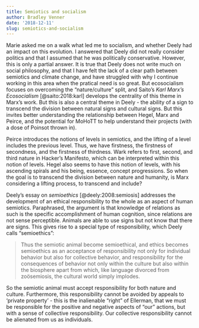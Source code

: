 ```yaml
---
title: Semiotics and socialism
author: Bradley Venner
date: '2018-12-11'
slug: semiotics-and-socialism
---
```


Marie asked me on a walk what led me to socialism, and whether Deely had an impact on this evolution.  I answered that Deely did not really consider politics and that I assumed that he was politically conservative.  However, this is only a partial answer.  It is true that Deely does not write much on social philosophy, and that I have felt the lack of a clear path between semiotics and climate change, and have struggled with why I continue working in this area when the pratical need is so great.  But ecosocialism focuses on overcoming the "nature/culture" split, and Saito's *Karl Marx's Ecosocialism* [@saito:2018:karl] develops the centrality of this theme in Marx's work.  But this is also a central theme in Deely - the ability of a sign to transcend the division between natural signs and cultural signs.  But this invites better understanding the relationship between Hegel, Marx and Peirce, and the potential for MoHoTT to help understand their projects (with a dose of Poinsot thrown in).

Peirce introduces the notions of levels in semiotics, and the lifting of a level includes the previous level.  Thus, we have firstness, the firstness of secondness, and the firstness of thirdness.  Wark refers to first, second, and third nature in Hacker's Manifesto, which can be interpreted within this notion of levels.  Hegel also seems to have this notion of levels, with his ascending spirals and his being, essence, concept progressions.  So when the goal is to transcend the division between nature and humanity, is Marx considering a lifting process, to transcend and include?

Deely's essay on *semioethics* [@deely:2008:semiosis] addresses the development of an ethical responsibility to the whole as an aspect of human semiotics.  Paraphrased, the argument is that knowledge of relations as such is the specific accomplishment of human cognition, since relations are not sense perceptible.  Animals are able to use signs but not know that there are signs.  This gives rise to a special type of responsibility, which Deely calls "semioethics":  

> Thus the semiotic animal become semioethical, and ethics becomes semioethics as an acceptance of responsibility not only for individual behavior but also for collective behavior, and responsibility for the consequences of behavior not only within the culture but also within the biosphere apart from which, like language divorced from zoösemiosis, the cultural world simply implodes.

So the semiotic animal must accept responsibility for both nature and culture.  Furthermore, this responsibility cannot be avoided by appeals to 'private property' - this is the inalienable "right" of Ellerman, that we must be responsible for the positive and negative aspects of "our" actions, but with a sense of collective responsibility.  Our collective responsibility cannot be alienated from us as individuals.  
